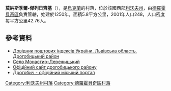 {{coord|49|20|43|N|23|27|21|E|scale:100000|display=title}}

'''莫納斯季爾-傑列日齊基'''（{{lang-uk|Монастир-Дережицький}}），是[[烏克蘭|烏克蘭]]的村落，位於該國西部[[利沃夫州|利沃夫州]]，由[[德羅霍貝奇區|德羅霍貝奇區]]負責管轄，始建於1250年，面積5.8平方公里，2001年人口248，人口密度每平方公里42.76人。

==參考資料==
*[http://www.uaidx.com/13/302/index Довідник поштових індексів України. Львівська область. Дрогобицький район] {{Wayback|url=http://www.uaidx.com/13/302/index |date=20160909185005 }}
* [http://gska2.rada.gov.ua/pls/z7502/A005?rdat1=21.06.2006&rf7571=19455 Село Монастир-Дережицький]{{dead link|date=2018年4月 |bot=InternetArchiveBot |fix-attempted=yes }}
* [https://web.archive.org/web/20100706210815/http://www.rajon.drohobych.com.ua/ Офіційний сайт дрогобицького району]
* [http://www.drohobych.com Дрогобич - офіційний міський портал]

{{DEFAULTSORT:Монастир-Дережицький}}
[[Category:利沃夫州村落|Category:利沃夫州村落]]
[[Category:德羅霍貝奇區村落|Category:德羅霍貝奇區村落]]


{{Lviv-geo-stub}}